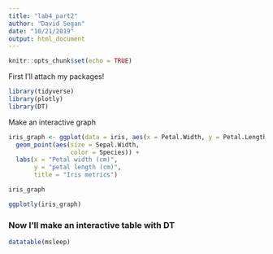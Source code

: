 ```yaml
---
title: "lab4_part2"
author: "David Segan"
date: "10/21/2019"
output: html_document
---
```


```r
knitr::opts_chunk$set(echo = TRUE)
```

First I'll attach my packages!

```r

library(tidyverse)
library(plotly)
library(DT)

```

Make an interactive graph

```r

iris_graph <- ggplot(data = iris, aes(x = Petal.Width, y = Petal.Length)) +
  geom_point(aes(size = Sepal.Width,
                 color = Species)) +
  labs(x = "Petal width (cm)",
       y = "petal length (cm)",
       title = "Iris metrics")

iris_graph

ggplotly(iris_graph)

```

### Now I'll make an interactive table with DT

```r

datatable(msleep)

```

